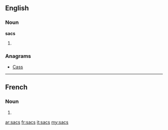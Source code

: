 ==English==

===Noun===
'''sacs'''

# {{plural of|[[sac]]}}

===Anagrams===
* [[Cass#English|Cass]]

----

==French==

===Noun===
{{infl|fr|plural}} {{m|p}}

# {{plural of|sac|lang=fr}}

[[ar:sacs]]
[[fr:sacs]]
[[it:sacs]]
[[my:sacs]]